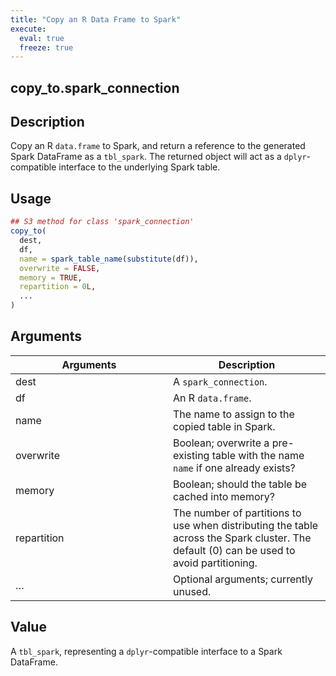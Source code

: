 ```yaml
---
title: "Copy an R Data Frame to Spark"
execute:
  eval: true
  freeze: true
---
```


## copy_to.spark_connection

## Description
Copy an R `data.frame` to Spark, and return a reference to the generated Spark DataFrame as a `tbl_spark`. The returned object will act as a `dplyr`-compatible interface to the underlying Spark table.


## Usage
```r
## S3 method for class 'spark_connection'
copy_to(
  dest,
  df,
  name = spark_table_name(substitute(df)),
  overwrite = FALSE,
  memory = TRUE,
  repartition = 0L,
  ...
)
```

## Arguments
|Arguments|Description|
|---|---|
| dest | A `spark_connection`. |
| df | An R `data.frame`. |
| name | The name to assign to the copied table in Spark. |
| overwrite | Boolean; overwrite a pre-existing table with the name `name` if one already exists? |
| memory | Boolean; should the table be cached into memory? |
| repartition | The number of partitions to use when distributing the table across the Spark cluster. The default (0) can be used to avoid partitioning. |
| ... | Optional arguments; currently unused. |


## Value
A `tbl_spark`, representing a `dplyr`-compatible interface to a Spark DataFrame.






